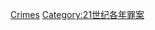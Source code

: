 {{Commonscat|2010 crimes}}

{{crimesyr|201|0}}

[[Category:2010年事件|Crimes]]
[[Category:21世纪各年罪案|Category:21世纪各年罪案]]